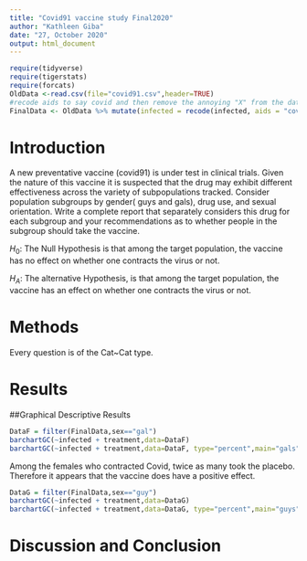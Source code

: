 ```yaml
---
title: "Covid91 vaccine study Final2020"
author: "Kathleen Giba"
date: "27, October 2020"
output: html_document
---
```


```r
require(tidyverse)
require(tigerstats)
require(forcats)
OldData <-read.csv(file="covid91.csv",header=TRUE)
#recode aids to say covid and then remove the annoying "X" from the dataframe
FinalData <- OldData %>% mutate(infected = recode(infected, aids = "covid", none = "OK" )) %>% select(-one_of("X"))
```

# Introduction

<!--In this section you explain what you are trying to show.  Where did the data come from?  What is the research or other question you are trying to answer?.  If you skimp in this section expect to be marked down in your grade. Paint a picture of the project a couple of paragraphs is expected!-->

A new  preventative vaccine (covid91) is under test in clinical trials. Given the nature of this vaccine it is suspected that the drug may exhibit different effectiveness across the variety of subpopulations tracked. Consider population subgroups by gender( guys and gals), drug use, and sexual orientation. Write a complete report that separately considers this drug for each subgroup and your recommendations as to whether people in the subgroup should take the vaccine.

$H_0$: The Null Hypothesis is that among the target population, the vaccine has no effect on whether one contracts the virus or not.  

$H_A$: The alternative Hypothesis, is that among the target population, the vaccine has an effect on whether one contracts the virus or not.

# Methods

<!--Decide on your methods:  use "variable analysis" or other appropriate descriptors.  Make sure to choose at least one graphical method and at least one numerical method. Discuss what data manipulations may be needed for example subsetting or other binning procedures and what sort of graphical displays and inferential tools will be used!-->  

Every question is of the Cat~Cat type.  

# Results

<!--Divide this section into two sub-sections:  One for your descriptive  results and one for your inferential results.!-->

##Graphical Descriptive Results

```r
DataF = filter(FinalData,sex=="gal")
barchartGC(~infected + treatment,data=DataF)
barchartGC(~infected + treatment,data=DataF, type="percent",main="gals")

``` 

Among the females who contracted Covid, twice as many took the placebo. Therefore it appears that the vaccine does have a positive effect.  

```r
DataG = filter(FinalData,sex=="guy")
barchartGC(~infected + treatment,data=DataG)
barchartGC(~infected + treatment,data=DataG, type="percent",main="guys")

```

# Discussion and Conclusion

<!--Discussion and conclusion here.  If you found a relationship be sure to consider whether the relationship occurs because one of the variavbles causes the other, or whether they perhasps are related for some other reason.  Watch the chapter 6 videos from the GeorgeTown videos collection.!-->
